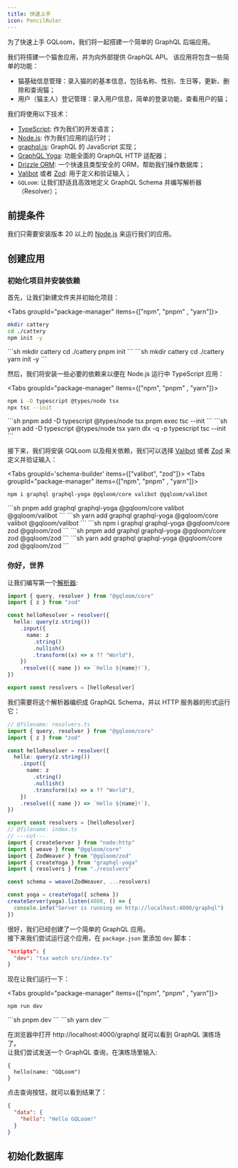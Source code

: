 ```yaml
---
title: 快速上手
icon: PencilRuler
---
```


为了快速上手 GQLoom，我们将一起搭建一个简单的 GraphQL 后端应用。

我们将搭建一个猫舍应用，并为向外部提供 GraphQL API。
该应用将包含一些简单的功能：
- 猫基础信息管理：录入猫的的基本信息，包括名称、性别、生日等，更新、删除和查询猫；
- 用户（猫主人）登记管理：录入用户信息，简单的登录功能，查看用户的猫；

我们将使用以下技术：
- [TypeScript](https://www.typescriptlang.org/): 作为我们的开发语言；
- [Node.js](https://nodejs.org/): 作为我们应用的运行时；
- [graphql.js](https://github.com/graphql/graphql-js): GraphQL 的 JavaScript 实现；
- [GraphQL Yoga](https://the-guild.dev/graphql/yoga-server): 功能全面的 GraphQL HTTP 适配器；
- [Drizzle ORM](https://orm.drizzle.team/): 一个快速且类型安全的 ORM，帮助我们操作数据库；
- [Valibot](https://valibot.dev/) 或者 [Zod](https://zod.dev/): 用于定义和验证输入；
- `GQLoom`: 让我们舒适且高效地定义 GraphQL Schema 并编写解析器（Resolver）；

## 前提条件

我们只需要安装版本 20 以上的 [Node.js](https://nodejs.org/) 来运行我们的应用。

## 创建应用

### 初始化项目并安装依赖

首先，让我们新建文件夹并初始化项目：

<Tabs groupId="package-manager" items={["npm", "pnpm" , "yarn"]}>
<Tab>
```sh
mkdir cattery
cd ./cattery
npm init -y
```
</Tab>
<Tab>
```sh
mkdir cattery
cd ./cattery
pnpm init
```
</Tab>
<Tab>
```sh
mkdir cattery
cd ./cattery
yarn init -y
```
</Tab>
</Tabs>

然后，我们将安装一些必要的依赖来以便在 Node.js 运行中 TypeScript 应用：

<Tabs groupId="package-manager" items={["npm", "pnpm" , "yarn"]}>
<Tab>
```sh
npm i -D typescript @types/node tsx
npx tsc --init
```
</Tab>
<Tab>
```sh
pnpm add -D typescript @types/node tsx
pnpm exec tsc --init
```
</Tab>
<Tab>
```sh
yarn add -D typescript @types/node tsx
yarn dlx -q -p typescript tsc --init
```
</Tab>
</Tabs>

接下来，我们将安装 GQLoom 以及相关依赖，我们可以选择 [Valibot](https://valibot.dev/) 或者 [Zod](https://zod.dev/) 来定义并验证输入：

<Tabs groupId='schema-builder' items={["valibot", "zod"]}>
<Tab>
<Tabs groupId="package-manager" items={["npm", "pnpm" , "yarn"]}>
<Tab>
```sh
npm i graphql graphql-yoga @gqloom/core valibot @gqloom/valibot
```
</Tab>
<Tab>
```sh
pnpm add graphql graphql-yoga @gqloom/core valibot @gqloom/valibot
```
</Tab>
<Tab>
```sh
yarn add graphql graphql-yoga @gqloom/core valibot @gqloom/valibot
```
</Tab>
</Tabs>
</Tab>
<Tab>
<Tabs groupId="package-manager" items={["npm", "pnpm" , "yarn"]}>
<Tab>
```sh
npm i graphql graphql-yoga @gqloom/core zod @gqloom/zod
```
</Tab>
<Tab>
```sh
pnpm add graphql graphql-yoga @gqloom/core zod @gqloom/zod
```
</Tab>
<Tab>
```sh
yarn add graphql graphql-yoga @gqloom/core zod @gqloom/zod
```
</Tab>
</Tabs>
</Tab>
</Tabs>

### 你好，世界

让我们编写第一个[解析器](./resolver):

```ts twoslash title="src/resolvers/index.ts"
import { query, resolver } from "@gqloom/core"
import { z } from "zod"

const helloResolver = resolver({
  hello: query(z.string())
    .input({
      name: z
        .string()
        .nullish()
        .transform((x) => x ?? "World"),
    })
    .resolve(({ name }) => `Hello ${name}!`),
})

export const resolvers = [helloResolver]
```

我们需要将这个解析器编织成 GraphQL Schema，并以 HTTP 服务器的形式运行它：

```ts twoslash
// @filename: resolvers.ts
import { query, resolver } from "@gqloom/core"
import { z } from "zod"

const helloResolver = resolver({
  hello: query(z.string())
    .input({
      name: z
        .string()
        .nullish()
        .transform((x) => x ?? "World"),
    })
    .resolve(({ name }) => `Hello ${name}!`),
})

export const resolvers = [helloResolver]
// @filename: index.ts
// ---cut---
import { createServer } from "node:http"
import { weave } from "@gqloom/core"
import { ZodWeaver } from "@gqloom/zod"
import { createYoga } from "graphql-yoga"
import { resolvers } from "./resolvers"

const schema = weave(ZodWeaver, ...resolvers)

const yoga = createYoga({ schema })
createServer(yoga).listen(4000, () => {
  console.info("Server is running on http://localhost:4000/graphql")
})
```

很好，我们已经创建了一个简单的 GraphQL 应用。  
接下来我们尝试运行这个应用，在 `package.json` 里添加 `dev` 脚本：
```json
"scripts": {
  "dev": "tsx watch src/index.ts"
}
```

现在让我们运行一下：

<Tabs groupId="package-manager" items={["npm", "pnpm" , "yarn"]}>
<Tab>
```sh
npm run dev
```
</Tab>
<Tab>
```sh
pnpm dev
```
</Tab>
<Tab>
```sh
yarn dev
```
</Tab>
</Tabs>

在浏览器中打开 http://localhost:4000/graphql 就可以看到 GraphQL 演练场了。  
让我们尝试发送一个 GraphQL 查询，在演练场里输入:

```gql title="GraphQL Query" 
{
  hello(name: "GQLoom")
}
```

点击查询按钮，就可以看到结果了：

```json
{
  "data": {
    "hello": "Hello GQLoom!"
  }
}
```

## 初始化数据库